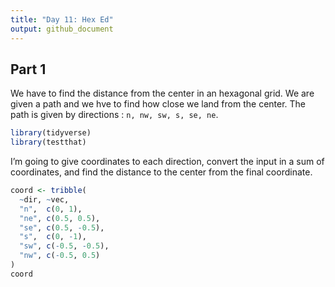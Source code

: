 ```yaml
---
title: "Day 11: Hex Ed"
output: github_document
---
```

## Part 1

We have to find the distance from the center in an hexagonal grid. We are given a path and we hve to find how close we land from the center. The path is given by directions : `n, nw, sw, s, se, ne`.

```r
library(tidyverse)
library(testthat)
```

I'm going to give coordinates to each direction, convert the input in a sum of coordinates, and find the distance to the center from the final coordinate.

```r
coord <- tribble(
  ~dir, ~vec,
  "n",  c(0, 1),
  "ne", c(0.5, 0.5),
  "se", c(0.5, -0.5),
  "s",  c(0, -1),
  "sw", c(-0.5, -0.5),
  "nw", c(-0.5, 0.5)
)
coord
```

